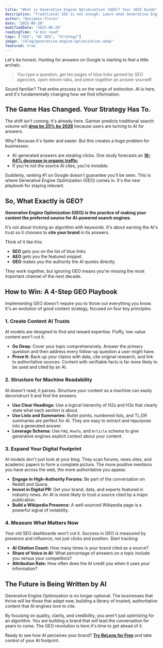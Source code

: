 ```yaml
---
title: "What is Generative Engine Optimization (GEO)? Your 2025 Guide"
description: "Traditional SEO is not enough. Learn what Generative Engine Optimization (GEO) is and how to build a strategy that makes your brand the go-to source for AI."
author: "benjamin-flores"
date: "2025-06-20"
modifiedDate: "2025-06-20"
readingTime: "4 min read"
tags: ["GEO", "AI SEO", "Strategy"]
image: "/blog/generative-engine-optimization.webp"
featured: true
---
```


Let's be honest. Hunting for answers on Google is starting to feel a little archaic.

> You type a question, get ten pages of blue links gamed by SEO agencies, open eleven tabs, and piece together an answer yourself.

Sound familiar? That entire process is on the verge of extinction. AI is here, and it's fundamentally changing how we find information.

## The Game Has Changed. Your Strategy Has To.

The shift isn't coming; it's already here. Gartner predicts traditional search volume will [**drop by 25% by 2026**](https://www.cmswire.com/digital-experience/will-search-engine-traffic-really-drop-25-by-2026-as-gartner-predicts/) because users are turning to AI for answers.

Why? Because it's faster and easier. But this creates a huge problem for businesses:

-   AI-generated answers are stealing clicks. One study forecasts an [**18-64% decrease in organic traffic**](https://pilotdigital.com/blog/google-generative-search-sge-and-its-effect-on-organic-traffic/).
-   If you're not the source AI cites, you're invisible.

Suddenly, ranking #1 on Google doesn't guarantee you'll be seen. This is where Generative Engine Optimization (GEO) comes in. It's the new playbook for staying relevant.

## So, What Exactly is GEO?

**Generative Engine Optimization (GEO) is the practice of making your content the preferred source for AI-powered search engines.**

It's not about tricking an algorithm with keywords. It's about earning the AI's trust so it chooses to **cite your brand** in its answers.

Think of it like this:

-   **SEO** gets you on the list of blue links.
-   **AEO** gets you the featured snippet.
-   **GEO** makes you the authority the AI quotes directly.

They work together, but ignoring GEO means you're missing the most important channel of the next decade.

## How to Win: A 4-Step GEO Playbook

Implementing GEO doesn't require you to throw out everything you know. It's an evolution of good content strategy, focused on four key principles.

### 1. Create Content AI Trusts

AI models are designed to find and reward expertise. Fluffy, low-value content won't cut it.

-   **Go Deep:** Cover your topic comprehensively. Answer the primary question and then address every follow-up question a user might have.
-   **Prove It:** Back up your claims with data, cite original research, and link to authoritative sources. Content with verifiable facts is far more likely to be used and cited by an AI.

### 2. Structure for Machine Readability

AI doesn't read; it parses. Structure your content so a machine can easily deconstruct it and find the answers.

-   **Use Clear Headings:** Use a logical hierarchy of H2s and H3s that clearly state what each section is about.
-   **Use Lists and Summaries:** Bullet points, numbered lists, and TL;DR summaries are perfect for AI. They are easy to extract and repurpose into a generated answer.
-   **Leverage Schema:** Use `FAQ`, `HowTo`, and `Article` schema to give generative engines explicit context about your content.

### 3. Expand Your Digital Footprint

AI models don't just look at your blog. They scan forums, news sites, and academic papers to form a complete picture. The more positive mentions you have across the web, the more authoritative you appear.

-   **Engage in High-Authority Forums:** Be part of the conversation on Reddit and Quora.
-   **Invest in Digital PR:** Get your brand, data, and experts featured in industry news. An AI is more likely to trust a source cited by a major publication.
-   **Build a Wikipedia Presence:** A well-sourced Wikipedia page is a powerful signal of notability.

### 4. Measure What Matters Now

Your old SEO dashboards won't cut it. Success in GEO is measured by presence and influence, not just clicks and position. Start tracking:

-   **AI Citation Count:** How many times is your brand cited as a source?
-   **Share of Voice in AI:** What percentage of answers on a topic include you versus your competitors?
-   **Attribution Rate:** How often does the AI credit you when it uses your information?

## The Future is Being Written by AI

Generative Engine Optimization is no longer optional. The businesses that thrive will be those that adapt now, building a library of trusted, authoritative content that AI engines love to cite.

By focusing on quality, clarity, and credibility, you aren't just optimizing for an algorithm. You are building a brand that will lead the conversation for years to come. The GEO revolution is here it's time to get ahead of it.

<p>Ready to see how AI perceives your brand? <strong><a href="https://app.relens.ai/">Try ReLens for Free</a></strong> and take control of your AI footprint.</p>
